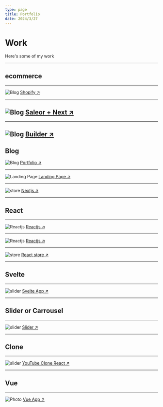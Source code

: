 ```yaml
---
type: page
title: Portfolio
date: 2024/3/27
---
```


# Work

Here's some of my work



---
## ecommerce
---
<Image
  src="/images/inkrediblushopify.png"
  alt="Blog"
  width={1125}
  height={750}
  priority
  className="next-image"
/>
[Shopify ↗ ](https://316c6e-8a.myshopify.com/)

---
<Image
  src="/images/acme.png"
  alt="Blog"
  width={1125}
  height={750}
  priority
  className="next-image"
/>
[Saleor + Next ↗ ](https://storefront.saleor.io/default-channel)
---
---
<Image
  src="/images/tienda2.png"
  alt="Blog"
  width={1125}
  height={750}
  priority
  className="next-image"
/>
[Builder ↗ ](https://builderio-shopify-commerce-headless-gold-phi.vercel.app/)
---

Blog
---

<Image
  src="/images/blog.png"
  alt="Blog"
  width={1125}
  height={750}
  priority
  className="next-image"
/>
[Portfolio ↗ ](https://a-sanchez-s.vercel.app/)

---

<Image
  src="/images/asanchexs.png"
  alt="Landing Page"
  width={1125}
  height={750}
  priority
  className="next-image"
/>
[Landing Page ↗ ](https://tarot-asanchexs.vercel.app/)

---
<Image
  src="/images/next.png"
  alt="store"
  width={1125}
  height={750}
  priority
  className="next-image"
/>
[Nextjs ↗ ](https://efata.netlify.app/)

---
## React
---
<Image
  src="/images/resort.png"
  alt="Reactjs"
  width={1125}
  height={750}
  priority
  className="next-image"
/>
[Reactjs ↗ ](https://react-resort-miguel.netlify.app/)

---
<Image
  src="/images/recipes.png"
  alt="Reactjs"
  width={1125}
  height={750}
  priority
  className="next-image"
/>
[Reactjs ↗ ](https://miguel-cooking-recipes.netlify.app/)

---
<Image
  src="/images/store.png"
  alt="store"
  width={1125}
  height={750}
  priority
  className="next-image"
/>
[React store ↗ ](https://react-phone-store-ecommerce-miguel.netlify.app/)



---
## Svelte
---
<Image
  src="/images/svelte.png"
  alt="slider"
  width={1125}
  height={750}
  priority
  className="next-image"
/>
[Svelte App ↗ ](https://youtube-clone-react-materialui.netlify.app/)

---
## Slider or Carrousel
---
<Image
  src="/images/slider.png"
  alt="slider"
  width={1125}
  height={750}
  priority
  className="next-image"
/>
[Slider ↗ ](https://pureinspiration.netlify.app/)

---
## Clone
---
<Image
  src="/images/youtubeclone.png"
  alt="slider"
  width={1125}
  height={750}
  priority
  className="next-image"
/>
[YouTube Clone React ↗ ](https://youtube-clone-react-materialui.netlify.app/)

---
## Vue
---

<Image
  src="/images/visos.png"
  alt="Photo"
  width={1125}
  height={750}
  priority
  className="next-image"
/>
[Vue App ↗ ](https://visosbeautysalon.com/)
